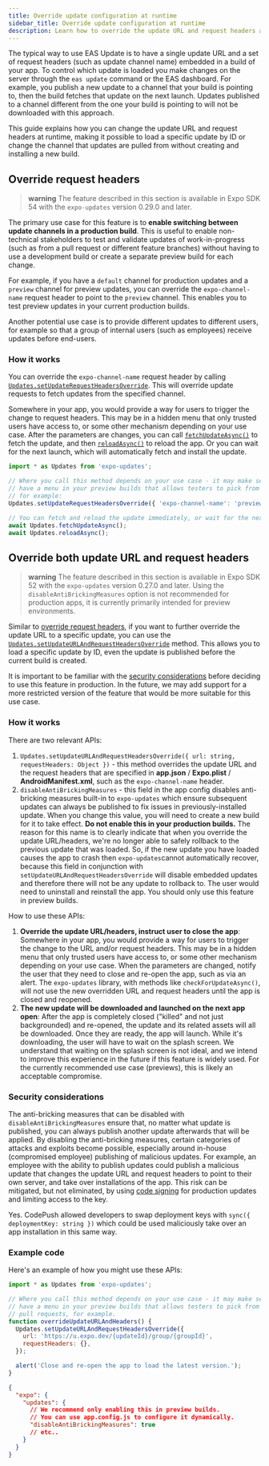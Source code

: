 ```yaml
---
title: Override update configuration at runtime
sidebar_title: Override update configuration at runtime
description: Learn how to override the update URL and request headers at runtime to control which update is loaded on the client side.
---
```



The typical way to use EAS Update is to have a single update URL and a set of request headers (such as update channel name) embedded in a build of your app. To control which update is loaded you make changes on the server through the `eas update` command or the EAS dashboard. For example, you publish a new update to a channel that your build is pointing to, then the build fetches that update on the next launch. Updates published to a channel different from the one your build is pointing to will not be downloaded with this approach.

This guide explains how you can change the update URL and request headers at runtime, making it possible to load a specific update by ID or change the channel that updates are pulled from without creating and installing a new build.

## Override request headers

> **warning** The feature described in this section is available in Expo SDK 54 with the `expo-updates` version 0.29.0 and later.

The primary use case for this feature is to **enable switching between update channels in a production build**. This is useful to enable non-technical stakeholders to test and validate updates of work-in-progress (such as from a pull request or different feature branches) without having to use a development build or create a separate preview build for each change.

For example, if you have a `default` channel for production updates and a `preview` channel for preview updates, you can override the `expo-channel-name` request header to point to the `preview` channel. This enables you to test preview updates in your current production builds.

Another potential use case is to provide different updates to different users, for example so that a group of internal users (such as employees) receive updates before end-users.

### How it works

You can override the `expo-channel-name` request header by calling [`Updates.setUpdateRequestHeadersOverride`](/versions/latest/sdk/updates/#updatessetupdaterequestheadersoverriderequestheaders). This will override update requests to fetch updates from the specified channel.

Somewhere in your app, you would provide a way for users to trigger the change to request headers. This may be in a hidden menu that only trusted users have access to, or some other mechanism depending on your use case. After the parameters are changes, you can call [`fetchUpdateAsync()`](/versions/latest/sdk/updates/#updatesfetchupdateasync) to fetch the update, and then [`reloadAsync()`](/versions/latest/sdk/updates/#updatesreloadasyncoptions) to reload the app. Or you can wait for the next launch, which will automatically fetch and install the update.

```js
import * as Updates from 'expo-updates';

// Where you call this method depends on your use case - it may make sense to
// have a menu in your preview builds that allows testers to pick from available channels,
// for example:
Updates.setUpdateRequestHeadersOverride({ 'expo-channel-name': 'preview' });

// You can fetch and reload the update immediately, or wait for the next launch
await Updates.fetchUpdateAsync();
await Updates.reloadAsync();
```

## Override both update URL and request headers

> **warning** The feature described in this section is available in Expo SDK 52 with the `expo-updates` version 0.27.0 and later. Using the `disableAntiBrickingMeasures` option is not recommended for production apps, it is currently primarily intended for preview environments.

Similar to [override request headers](#override-request-headers), if you want to further override the update URL to a specific update, you can use the [`Updates.setUpdateURLAndRequestHeadersOverride`](/versions/latest/sdk/updates/#override-both-update-url-and-request-headers) method. This allows you to load a specific update by ID, even the update is published before the current build is created.

It is important to be familiar with the [security considerations](#security-considerations) before deciding to use this feature in production. In the future, we may add support for a more restricted version of the feature that would be more suitable for this use case.

### How it works

There are two relevant APIs:

1. `Updates.setUpdateURLAndRequestHeadersOverride({ url: string, requestHeaders: Object })` - this method overrides the update URL and the request headers that are specified in **app.json** / **Expo.plist** / **AndroidManifest.xml**, such as the `expo-channel-name` header.
2. `disableAntiBrickingMeasures` - this field in the app config disables anti-bricking measures built-in to `expo-updates` which ensure subsequent updates can always be published to fix issues in previously-installed update. When you change this value, you will need to create a new build for it to take effect. **Do not enable this in your production builds.** The reason for this name is to clearly indicate that when you override the update URL/headers, we're no longer able to safely rollback to the previous update that was loaded. So, if the new update you have loaded causes the app to crash then `expo-updates`cannot automatically recover, because this field in conjunction with `setUpdateURLAndRequestHeadersOverride` will disable embedded updates and therefore there will not be any update to rollback to. The user would need to uninstall and reinstall the app. You should only use this feature in preview builds.

How to use these APIs:

1. **Override the update URL/headers, instruct user to close the app**: Somewhere in your app, you would provide a way for users to trigger the change to the URL and/or request headers. This may be in a hidden menu that only trusted users have access to, or some other mechanism depending on your use case. When the parameters are changed, notify the user that they need to close and re-open the app, such as via an alert. The `expo-updates` library, with methods like `checkForUpdateAsync()`, will not use the new overridden URL and request headers until the app is closed and reopened.
2. **The new update will be downloaded and launched on the next app open**: After the app is completely closed ("killed" and not just backgrounded) and re-opened, the update and its related assets will all be downloaded. Once they are ready, the app will launch. While it's downloading, the user will have to wait on the splash screen. We understand that waiting on the splash screen is not ideal, and we intend to improve this experience in the future if this feature is widely used. For the currently recommended use case (previews), this is likely an acceptable compromise.

### Security considerations

The anti-bricking measures that can be disabled with `disableAntiBrickingMeasures` ensure that, no matter what update is published, you can always publish another update afterwards that will be applied. By disabling the anti-bricking measures, certain categories of attacks and exploits become possible, especially around in-house (compromised employee) publishing of malicious updates. For example, an employee with the ability to publish updates could publish a malicious update that changes the update URL and request headers to point to their own server, and take over installations of the app. This risk can be mitigated, but not eliminated, by using [code signing](/eas-update/code-signing/) for production updates and limiting access to the key.

<Collapsible summary="Did similar usage of CodePush carry the same risk?">

Yes. CodePush allowed developers to swap deployment keys with `sync({ deploymentKey: string })` which could be used maliciously take over an app installation in this same way.

</Collapsible>

### Example code

Here's an example of how you might use these APIs:

```js
import * as Updates from 'expo-updates';

// Where you call this method depends on your use case - it may make sense to
// have a menu in your preview builds that allows testers to pick from available
// pull requests, for example.
function overrideUpdateURLAndHeaders() {
  Updates.setUpdateURLAndRequestHeadersOverride({
    url: 'https://u.expo.dev/{updateId}/group/{groupId}',
    requestHeaders: {},
  });

  alert('Close and re-open the app to load the latest version.');
}
```

```json
{
  "expo": {
    "updates": {
      // We recommend only enabling this in preview builds.
      // You can use app.config.js to configure it dynamically.
      "disableAntiBrickingMeasures": true
      // etc..
    }
  }
}
```
